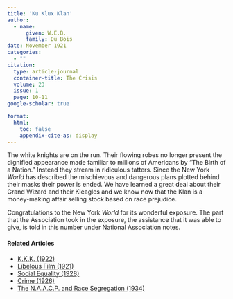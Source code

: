 ```yaml
---
title: 'Ku Klux Klan'
author:
  - name:
      given: W.E.B.
      family: Du Bois
date: November 1921
categories: 
  - ""
citation: 
  type: article-journal
  container-title: The Crisis
  volume: 23
  issue: 1
  page: 10-11
google-scholar: true

format:
  html:
    toc: false
    appendix-cite-as: display
---
```



The white knights are on the run. Their flowing robes no longer present the dignified appearance made familiar to millions of Americans by "The Birth of a Nation." Instead they stream in ridiculous tatters. Since the New York *World* has described the mischievous and dangerous plans plotted behind their masks their power is ended. We have learned a great deal about their Grand Wizard and their Kleagles and we know now that the Klan is a money-making affair selling stock based on race prejudice.

Congratulations to the New York *World* for its wonderful exposure. The part that the Association took in the exposure, the assistance that it was able to give, is told in this number under National Association notes.

<!-- Similar articles start here -->
<div  class="clear-wrap"></div>

#### Related Articles

* [K.K.K. (1922)](/Volumes/25/01/kkk.html)
* [Libelous Film (1921)](/Volumes/22/03/libelous_film.html)
* [Social Equality (1928)](/Volumes/35/02/social_equality.html)
* [Crime (1926)](/Volumes/32/01/crime.html)
* [The N.A.A.C.P. and Race Segregation (1934)](/Volumes/41/02/naacp_and_race_segregation.html)

<!-- Similar articles end here -->